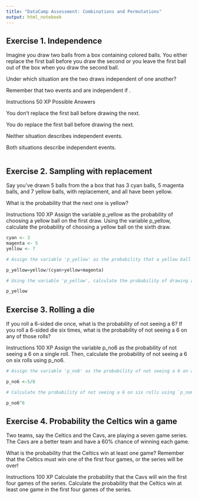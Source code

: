 ```yaml
---
title: "DataCamp Assessment: Combinations and Permutations"
output: html_notebook
---
```


## Exercise 1. Independence
Imagine you draw two balls from a box containing colored balls. You either replace the first ball before you draw the second or you leave the first ball out of the box when you draw the second ball.

Under which situation are the two draws independent of one another?

Remember that two events  and  are independent if .

Instructions
50 XP
Possible Answers

You don't replace the first ball before drawing the next.

You do replace the first ball before drawing the next.

Neither situation describes independent events.

Both situations describe independent events.

```r

```

## Exercise 2. Sampling with replacement
Say you’ve drawn 5 balls from the a box that has 3 cyan balls, 5 magenta balls, and 7 yellow balls, with replacement, and all have been yellow.

What is the probability that the next one is yellow?

Instructions
100 XP
Assign the variable p_yellow as the probability of choosing a yellow ball on the first draw.
Using the variable p_yellow, calculate the probability of choosing a yellow ball on the sixth draw.


```r
cyan <- 3
magenta <- 5
yellow <- 7

# Assign the variable 'p_yellow' as the probability that a yellow ball is drawn from the box.

p_yellow=yellow/(cyan+yellow+magenta)

# Using the variable 'p_yellow', calculate the probability of drawing a yellow ball on the sixth draw. Print this value to the console.

p_yellow
```

## Exercise 3. Rolling a die
If you roll a 6-sided die once, what is the probability of not seeing a 6? If you roll a 6-sided die six times, what is the probability of not seeing a 6 on any of those rolls?

Instructions
100 XP
Assign the variable p_no6 as the probability of not seeing a 6 on a single roll.
Then, calculate the probability of not seeing a 6 on six rolls using p_no6.

```r
# Assign the variable 'p_no6' as the probability of not seeing a 6 on a single roll.

p_no6 <-5/6

# Calculate the probability of not seeing a 6 on six rolls using `p_no6`. Print your result to the console: do not assign it to a variable.

p_no6^6
```

## Exercise 4. Probability the Celtics win a game
Two teams, say the Celtics and the Cavs, are playing a seven game series. The Cavs are a better team and have a 60% chance of winning each game.

What is the probability that the Celtics win at least one game? Remember that the Celtics must win one of the first four games, or the series will be over!

Instructions
100 XP
Calculate the probability that the Cavs will win the first four games of the series.
Calculate the probability that the Celtics win at least one game in the first four games of the series.

```r

```



```r

```



```r

```



```r

```



```r

```



```r

```



```r

```



```r

```



```r

```



```r

```



```r

```



```r

```



```r

```

